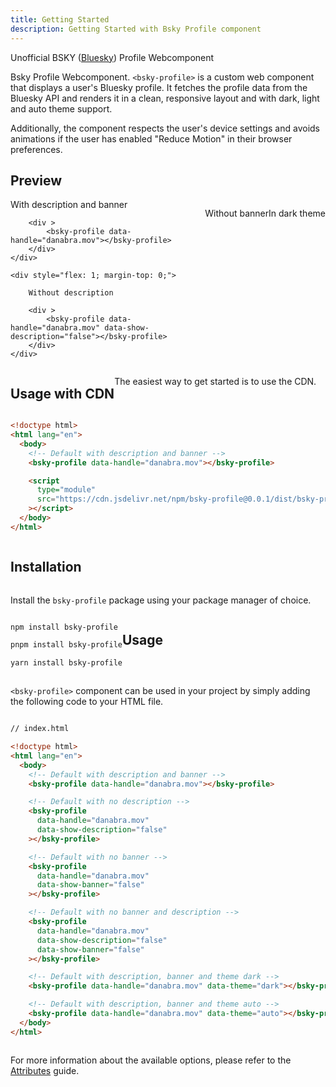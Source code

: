 ```yaml
---
title: Getting Started
description: Getting Started with Bsky Profile component
---
```



Unofficial BSKY ([Bluesky](https://bsky.app)) Profile Webcomponent

Bsky Profile Webcomponent. `<bsky-profile>` is a custom web component that displays a user's Bluesky profile. It fetches the profile data from the Bluesky API and renders it in a clean, responsive layout and with dark, light and auto theme support.

Additionally, the component respects the user's device settings and avoids animations if the user has enabled "Reduce Motion" in their browser preferences.

## Preview

<div style="display: flex; flex-wrap: wrap; align-items: flex-start">
    <div style="flex: 1; margin-top: 0;">
        With description and banner

        <div >
            <bsky-profile data-handle="danabra.mov"></bsky-profile>
        </div>
    </div>

    <div style="flex: 1; margin-top: 0;">

        Without description

        <div >
            <bsky-profile data-handle="danabra.mov" data-show-description="false"></bsky-profile>
        </div>
    </div>

</div>

Without banner

<div style="margin-top: 1rem;">
  <bsky-profile
    data-handle="danabra.mov"
    data-show-banner="false"
  ></bsky-profile>
</div>

In dark theme

<div style="margin-top: 1rem;">
  <bsky-profile data-handle="danabra.mov" data-theme="dark"></bsky-profile>
</div>

## Usage with CDN

The easiest way to get started is to use the CDN.

```html
<!doctype html>
<html lang="en">
  <body>
    <!-- Default with description and banner -->
    <bsky-profile data-handle="danabra.mov"></bsky-profile>

    <script
      type="module"
      src="https://cdn.jsdelivr.net/npm/bsky-profile@0.0.1/dist/bsky-profile.js"
    ></script>
  </body>
</html>
```

## Installation

Install the `bsky-profile` package using your package manager of choice.

<Tabs syncKey="pkg">
<TabItem label="npm">

```sh
npm install bsky-profile
```

</TabItem>
<TabItem label="pnpm">

```sh
pnpm install bsky-profile
```

</TabItem>
<TabItem label="Yarn">

```sh
yarn install bsky-profile
```

</TabItem>
</Tabs>

## Usage

`<bsky-profile>` component can be used in your project by simply adding the following code to your HTML file.

```html
// index.html

<!doctype html>
<html lang="en">
  <body>
    <!-- Default with description and banner -->
    <bsky-profile data-handle="danabra.mov"></bsky-profile>

    <!-- Default with no description -->
    <bsky-profile
      data-handle="danabra.mov"
      data-show-description="false"
    ></bsky-profile>

    <!-- Default with no banner -->
    <bsky-profile
      data-handle="danabra.mov"
      data-show-banner="false"
    ></bsky-profile>

    <!-- Default with no banner and description -->
    <bsky-profile
      data-handle="danabra.mov"
      data-show-description="false"
      data-show-banner="false"
    ></bsky-profile>

    <!-- Default with description, banner and theme dark -->
    <bsky-profile data-handle="danabra.mov" data-theme="dark"></bsky-profile>

    <!-- Default with description, banner and theme auto -->
    <bsky-profile data-handle="danabra.mov" data-theme="auto"></bsky-profile>
  </body>
</html>
```

For more information about the available options, please refer to the [Attributes](/guides/attributes) guide.
